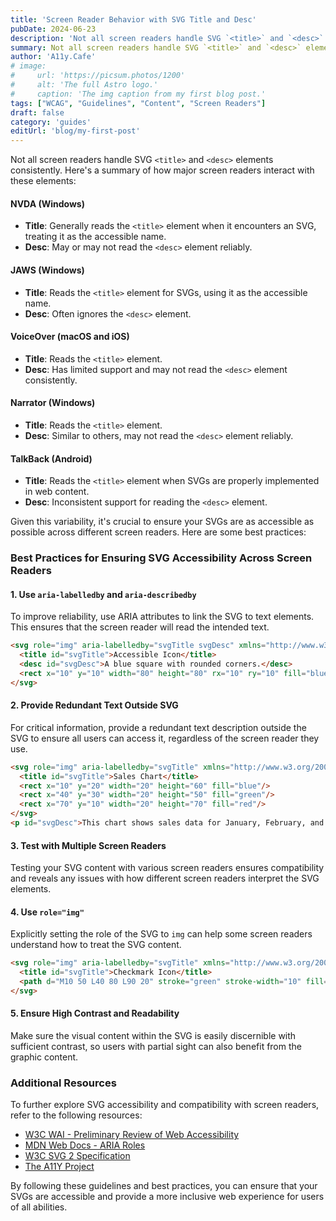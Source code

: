 ```yaml
---
title: 'Screen Reader Behavior with SVG Title and Desc'
pubDate: 2024-06-23
description: 'Not all screen readers handle SVG `<title>` and `<desc>` elements consistently.'
summary: Not all screen readers handle SVG `<title>` and `<desc>` elements consistently. Here's a summary of how major screen readers interact with these elements.
author: 'A11y.Cafe'
# image:
#     url: 'https://picsum.photos/1200'
#     alt: 'The full Astro logo.'
#     caption: 'The img caption from my first blog post.'
tags: ["WCAG", "Guidelines", "Content", "Screen Readers"]
draft: false
category: 'guides'
editUrl: 'blog/my-first-post'
---
```


Not all screen readers handle SVG `<title>` and `<desc>` elements consistently. Here's a summary of how major screen readers interact with these elements:



#### NVDA (Windows)
- **Title**: Generally reads the `<title>` element when it encounters an SVG, treating it as the accessible name.
- **Desc**: May or may not read the `<desc>` element reliably.

#### JAWS (Windows)
- **Title**: Reads the `<title>` element for SVGs, using it as the accessible name.
- **Desc**: Often ignores the `<desc>` element.

#### VoiceOver (macOS and iOS)
- **Title**: Reads the `<title>` element.
- **Desc**: Has limited support and may not read the `<desc>` element consistently.

#### Narrator (Windows)
- **Title**: Reads the `<title>` element.
- **Desc**: Similar to others, may not read the `<desc>` element reliably.

#### TalkBack (Android)
- **Title**: Reads the `<title>` element when SVGs are properly implemented in web content.
- **Desc**: Inconsistent support for reading the `<desc>` element.

Given this variability, it's crucial to ensure your SVGs are as accessible as possible across different screen readers. Here are some best practices:

### Best Practices for Ensuring SVG Accessibility Across Screen Readers

#### 1. Use `aria-labelledby` and `aria-describedby`
To improve reliability, use ARIA attributes to link the SVG to text elements. This ensures that the screen reader will read the intended text.

```html
<svg role="img" aria-labelledby="svgTitle svgDesc" xmlns="http://www.w3.org/2000/svg" viewBox="0 0 100 100">
  <title id="svgTitle">Accessible Icon</title>
  <desc id="svgDesc">A blue square with rounded corners.</desc>
  <rect x="10" y="10" width="80" height="80" rx="10" ry="10" fill="blue"/>
</svg>
```

#### 2. Provide Redundant Text Outside SVG
For critical information, provide a redundant text description outside the SVG to ensure all users can access it, regardless of the screen reader they use.

```html
<svg role="img" aria-labelledby="svgTitle" xmlns="http://www.w3.org/2000/svg" viewBox="0 0 100 100">
  <title id="svgTitle">Sales Chart</title>
  <rect x="10" y="20" width="20" height="60" fill="blue"/>
  <rect x="40" y="30" width="20" height="50" fill="green"/>
  <rect x="70" y="10" width="20" height="70" fill="red"/>
</svg>
<p id="svgDesc">This chart shows sales data for January, February, and March. The blue bar represents January, the green bar February, and the red bar March.</p>
```

#### 3. Test with Multiple Screen Readers
Testing your SVG content with various screen readers ensures compatibility and reveals any issues with how different screen readers interpret the SVG elements.

#### 4. Use `role="img"`
Explicitly setting the role of the SVG to `img` can help some screen readers understand how to treat the SVG content.

```html
<svg role="img" aria-labelledby="svgTitle" xmlns="http://www.w3.org/2000/svg" viewBox="0 0 100 100">
  <title id="svgTitle">Checkmark Icon</title>
  <path d="M10 50 L40 80 L90 20" stroke="green" stroke-width="10" fill="none"/>
</svg>
```

#### 5. Ensure High Contrast and Readability
Make sure the visual content within the SVG is easily discernible with sufficient contrast, so users with partial sight can also benefit from the graphic content.

### Additional Resources

To further explore SVG accessibility and compatibility with screen readers, refer to the following resources:

- <a href="https://www.w3.org/WAI/test-evaluate/preliminary/" target="_blank">W3C WAI - Preliminary Review of Web Accessibility</a>
- <a href="https://developer.mozilla.org/en-US/docs/Web/Accessibility/ARIA/Roles" target="_blank">MDN Web Docs - ARIA Roles</a>
- <a href="https://www.w3.org/TR/SVG2/" target="_blank">W3C SVG 2 Specification</a>
- <a href="https://a11yproject.com/" target="_blank">The A11Y Project</a>

By following these guidelines and best practices, you can ensure that your SVGs are accessible and provide a more inclusive web experience for users of all abilities.